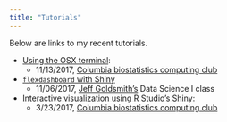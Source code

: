 ```yaml
---
title: "Tutorials"
---
```


Below are links to my recent tutorials.

* [Using the OSX terminal](osx_terminal.html): 
    * 11/13/2017, [Columbia biostatistics computing club](https://columbia-computing-club.github.io/)

* [`flexdashboard` with Shiny](http://jeffgoldsmith.com/DSI/shiny.html)
    * 11/06/2017, [Jeff Goldsmith's](http://jeffgoldsmith.com/) Data Science I class
    
* [Interactive visualization using R Studio's Shiny](https://columbia-computing-club.github.io/resources/): 
    * 3/23/2017, [Columbia biostatistics computing club](https://columbia-computing-club.github.io/)